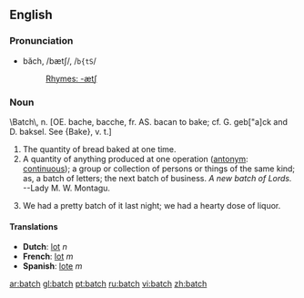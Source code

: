 ==English==
===Pronunciation===
*băch, /bætʃ/, /<tt>b{tS</tt>/
*:[[Rhymes:English:-ætʃ|Rhymes: -ætʃ]]

=== Noun ===
{{en-noun|es}}
<nowiki>\Batch\,</nowiki> n. [OE. bache, bacche, fr. AS. bacan to bake; cf.
G. geb["a]ck and D. baksel. See {Bake}, v. t.]
#The quantity of bread baked at one time.
#A quantity of anything produced at one operation ([[antonym]]: [[continuous]]); a group or collection of persons or things of the same kind; as, a batch of letters; the next batch of business. ''A new batch of Lords.'' --Lady M. W. Montagu.
# {{vulgar}} We had a pretty batch of it last night; we had a hearty dose of liquor.

====Translations====
*'''Dutch''': [[lot]] ''n''
*'''French''': [[lot]] ''m''
*'''Spanish''': [[lote]] ''m''

[[ar:batch]]
[[gl:batch]]
[[pt:batch]]
[[ru:batch]]
[[vi:batch]]
[[zh:batch]]